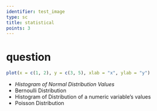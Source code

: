 ```yaml
---
identifier: test_image
type: sc
title: statistical
points: 3
---
```




# question

```r
plot(x = c(1, 2), y = c(3, 5), xlab = "x", ylab = "y")
```


* *Histogram of Normal Distribution Values*
* Bernoulli Distribution
* Histogram of Distribution of a numeric variable’s values
* Poisson Distribution
